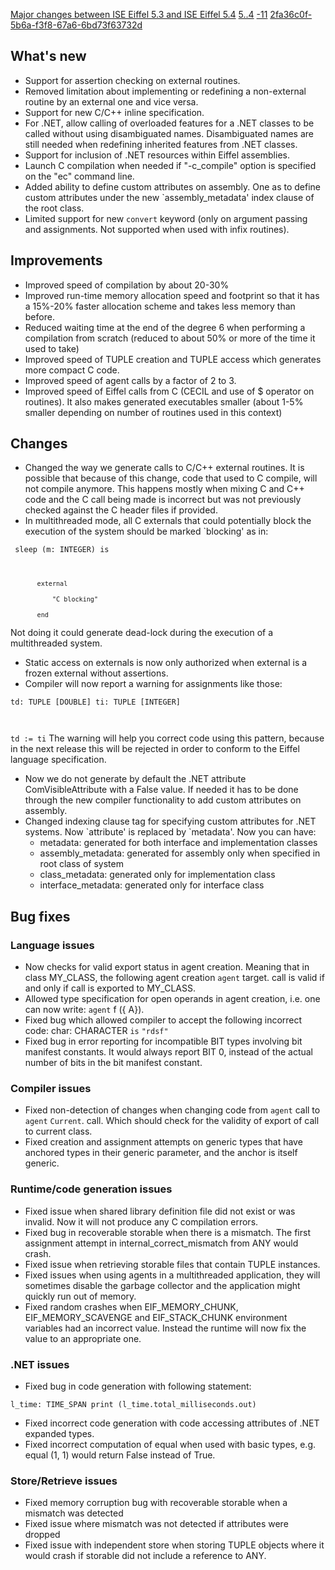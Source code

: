 [[Property:title|Major changes between ISE Eiffel 5.3 and ISE Eiffel 5.4]]
[[Property:link_title|5..4]]
[[Property:weight|-11]]
[[Property:uuid|2fa36c0f-5b6a-f3f8-67a6-6bd73f63732d]]
==What's new==
* Support for assertion checking on external routines.
* Removed limitation about implementing or redefining a non-external routine by an external one and vice versa.
* Support for new C/C++ inline specification.
* For .NET, allow calling of overloaded features for a .NET classes to be called without using disambiguated names. Disambiguated names are still needed when redefining inherited features from .NET classes.
* Support for inclusion of .NET resources within Eiffel assemblies.
* Launch C compilation when needed if "-c_compile" option is specified on the "ec" command line. 
* Added ability to define custom attributes on assembly. One as to define custom attributes under the new `assembly_metadata' index clause of the root class.
* Limited support for new <code> convert </code> keyword (only on argument passing and assignments. Not supported when used with infix routines). 

==Improvements==
* Improved speed of compilation by about 20-30%
* Improved run-time memory allocation speed and footprint so that it has a 15%-20% faster allocation scheme and takes less memory than before.
* Reduced waiting time at the end of the degree 6 when performing a compilation from scratch (reduced to about 50% or more of the time it used to take)
* Improved speed of <eiffel>TUPLE</eiffel> creation and <eiffel>TUPLE</eiffel> access which generates more compact C code. 
* Improved speed of agent calls by a factor of 2 to 3.
* Improved speed of Eiffel calls from C (CECIL and use of $ operator on routines). It also makes generated executables smaller (about 1-5% smaller depending on number of routines used in this context)

==Changes==
* Changed the way we generate calls to C/C++ external routines. It is possible that because of this change, code that used to C compile, will not compile anymore. This happens mostly when mixing C and C++ code and the C call being made is incorrect but was not previously checked against the C header files if provided.
* In multithreaded mode, all C externals that could potentially block the execution of the system should be marked `blocking' as in: <br/>
<code>	sleep (m: INTEGER) is
		external
			"C blocking"          
		end</code>
Not doing it could generate dead-lock during the execution of a multithreaded system. 
* Static access on externals is now only authorized when external is a frozen external without assertions.
* Compiler will now report a warning for assignments like those: <br/>
<code>td: TUPLE [DOUBLE]
ti: TUPLE [INTEGER]

td := ti</code>
The warning will help you correct code using this pattern, because in the next release this will be rejected in order to conform to the Eiffel language specification. 
* Now we do not generate by default the .NET attribute <eiffel>ComVisibleAttribute</eiffel> with a False value. If needed it has to be done through the new compiler functionality to add custom attributes on assembly.
* Changed indexing clause tag for specifying custom attributes for .NET systems. Now `attribute' is replaced by `metadata'. Now you can have: 
** metadata: generated for both interface and implementation classes 
** assembly_metadata: generated for assembly only when specified in root class of system 
** class_metadata: generated only for implementation class 
** interface_metadata: generated only for interface class


==Bug fixes==

===Language issues===
* Now checks for valid export status in agent creation. Meaning that in class <eiffel>MY_CLASS</eiffel>, the following agent creation <code> agent </code> <eiffel>target</eiffel>. <eiffel>call</eiffel> is valid if and only if <eiffel>call</eiffel> is exported to <eiffel>MY_CLASS</eiffel>. 
* Allowed type specification for open operands in agent creation, i.e. one can now write: <code> agent </code> <eiffel>f</eiffel> ({ <eiffel>A</eiffel>}). 
* Fixed bug which allowed compiler to accept the following incorrect code: <eiffel>char</eiffel>: <eiffel>CHARACTER</eiffel> <code> is </code> <code> "rdsf" </code> 
* Fixed bug in error reporting for incompatible <eiffel>BIT</eiffel> types involving bit manifest constants. It would always report <eiffel>BIT 0</eiffel>, instead of the actual number of bits in the bit manifest constant. 

===Compiler issues===
* Fixed non-detection of changes when changing code from <code> agent </code> <eiffel>call </eiffel>to <code> agent </code> <code> Current </code>. <eiffel>call</eiffel>. Which should check for the validity of export of <eiffel>call </eiffel> to current class. 
* Fixed creation and assignment attempts on generic types that have anchored types in their generic parameter, and the anchor is itself generic.

===Runtime/code generation issues===
* Fixed issue when shared library definition file did not exist or was invalid. Now it will not produce any C compilation errors.
* Fixed bug in recoverable storable when there is a mismatch. The first assignment attempt in <eiffel>internal_correct_mismatch</eiffel> from <eiffel>ANY</eiffel> would crash. 
* Fixed issue when retrieving storable files that contain TUPLE instances.
* Fixed issues when using agents in a multithreaded application, they will sometimes disable the garbage collector and the application might quickly run out of memory.
* Fixed random crashes when EIF_MEMORY_CHUNK, EIF_MEMORY_SCAVENGE and EIF_STACK_CHUNK environment variables had an incorrect value. Instead the runtime will now fix the value to an appropriate one.

===.NET issues===
* Fixed bug in code generation with following statement: <br/>
<code>l_time: TIME_SPAN
print (l_time.total_milliseconds.out)</code>

* Fixed incorrect code generation with code accessing attributes of .NET expanded types.
* Fixed incorrect computation of equal when used with basic types, e.g. equal (1, 1) would return False instead of True. 

===Store/Retrieve issues===
* Fixed memory corruption bug with recoverable storable when a mismatch was detected
* Fixed issue where mismatch was not detected if attributes were dropped
* Fixed issue with independent store when storing <eiffel>TUPLE</eiffel> objects where it would crash if storable did not include a reference to <eiffel>ANY</eiffel>. 




